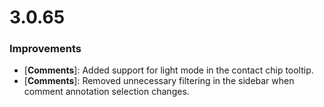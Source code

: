 # 3.0.65

### Improvements
- [**Comments**]: Added support for light mode in the contact chip tooltip.
- [**Comments**]: Removed unnecessary filtering in the sidebar when comment annotation selection changes.
